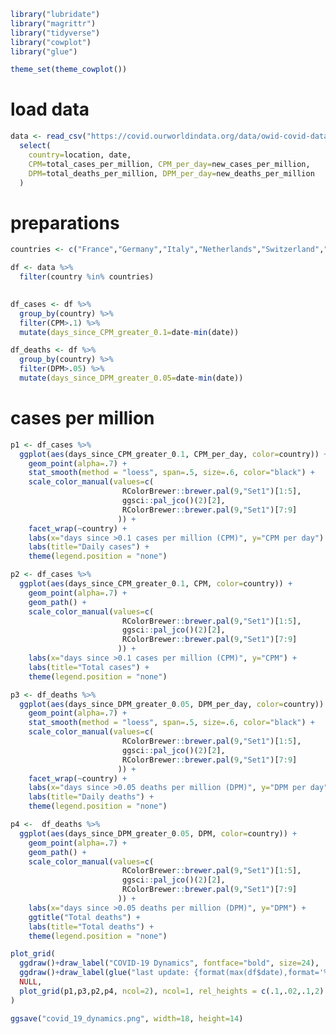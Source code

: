 ```r
library("lubridate")
library("magrittr")
library("tidyverse")
library("cowplot")
library("glue")

theme_set(theme_cowplot())
```

# load data
```r

data <- read_csv("https://covid.ourworldindata.org/data/owid-covid-data.csv") %>% 
  select(
    country=location, date, 
    CPM=total_cases_per_million, CPM_per_day=new_cases_per_million, 
    DPM=total_deaths_per_million, DPM_per_day=new_deaths_per_million
  )
```

# preparations
```r

countries <- c("France","Germany","Italy","Netherlands","Switzerland","Sweden","United States", "United Kingdom", "Brazil")

df <- data %>% 
  filter(country %in% countries)
  

df_cases <- df %>% 
  group_by(country) %>% 
  filter(CPM>.1) %>% 
  mutate(days_since_CPM_greater_0.1=date-min(date))

df_deaths <- df %>% 
  group_by(country) %>% 
  filter(DPM>.05) %>% 
  mutate(days_since_DPM_greater_0.05=date-min(date))
```

# cases per million
```r



p1 <- df_cases %>%   
  ggplot(aes(days_since_CPM_greater_0.1, CPM_per_day, color=country)) +
    geom_point(alpha=.7) +
    stat_smooth(method = "loess", span=.5, size=.6, color="black") +
    scale_color_manual(values=c(
                         RColorBrewer::brewer.pal(9,"Set1")[1:5],
                         ggsci::pal_jco()(2)[2],
                         RColorBrewer::brewer.pal(9,"Set1")[7:9]
                        )) +
    facet_wrap(~country) +
    labs(x="days since >0.1 cases per million (CPM)", y="CPM per day") +
    labs(title="Daily cases") +
    theme(legend.position = "none")

p2 <- df_cases %>%   
  ggplot(aes(days_since_CPM_greater_0.1, CPM, color=country)) +
    geom_point(alpha=.7) +
    geom_path() +
    scale_color_manual(values=c(
                         RColorBrewer::brewer.pal(9,"Set1")[1:5],
                         ggsci::pal_jco()(2)[2],
                         RColorBrewer::brewer.pal(9,"Set1")[7:9]
                        )) +
    labs(x="days since >0.1 cases per million (CPM)", y="CPM") +
    labs(title="Total cases") +
    theme(legend.position = "none")

p3 <- df_deaths %>%   
  ggplot(aes(days_since_DPM_greater_0.05, DPM_per_day, color=country)) +
    geom_point(alpha=.7) +
    stat_smooth(method = "loess", span=.5, size=.6, color="black") +
    scale_color_manual(values=c(
                         RColorBrewer::brewer.pal(9,"Set1")[1:5],
                         ggsci::pal_jco()(2)[2],
                         RColorBrewer::brewer.pal(9,"Set1")[7:9]
                        )) +
    facet_wrap(~country) +
    labs(x="days since >0.05 deaths per million (DPM)", y="DPM per day") +
    labs(title="Daily deaths") +
    theme(legend.position = "none")

p4 <-  df_deaths %>%   
  ggplot(aes(days_since_DPM_greater_0.05, DPM, color=country)) +
    geom_point(alpha=.7) +
    geom_path() +
    scale_color_manual(values=c(
                         RColorBrewer::brewer.pal(9,"Set1")[1:5],
                         ggsci::pal_jco()(2)[2],
                         RColorBrewer::brewer.pal(9,"Set1")[7:9]
                        )) +
    labs(x="days since >0.05 deaths per million (DPM)", y="DPM") +
    ggtitle("Total deaths") +
    labs(title="Total deaths") +
    theme(legend.position = "none")

plot_grid(
  ggdraw()+draw_label("COVID-19 Dynamics", fontface="bold", size=24),
  ggdraw()+draw_label(glue("last update: {format(max(df$date),format='%d.%m.%Y')}")),
  NULL,
  plot_grid(p1,p3,p2,p4, ncol=2), ncol=1, rel_heights = c(.1,.02,.1,2)
)

ggsave("covid_19_dynamics.png", width=18, height=14)
```


